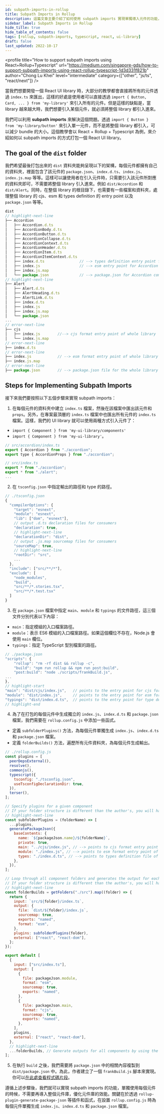 ```yaml
---
id: subpath-imports-in-rollup
title: Subpath Imports in Rollup
description: 這篇文章主要介紹了如何使用 subpath imports 實現單獨導入元件的功能，單獨使用每個元件的時候，不需要再導入整個元件庫，優化元件庫的效能。關鍵在於透過 rollup-plugin-generate-package-json 等插件和函式，在設置 rollup.config.js 時為每個元件單獨生成 index.js、index.d.ts 和 package.json 檔案。
sidebar_label: Subpath Imports in Rollup
hide_title: true
hide_table_of_contents: false
tags: [rollup, subpath-imports, typescript, react, ui-library]
draft: false
last_updated: 2022-10-17
---
```


<profile
  title="How to support subpath imports using React+Rollup+Typescript"
  url="https://medium.com/singapore-gds/how-to-support-subpath-imports-using-react-rollup-typescript-1d3d331f821b"
  author="Chong Lu Khei"
  level="intermediate"
  category={["other", "js/ts", "react/next"]}
/>

當我們想要開發一個 React UI library 時，大部分的教學都會直接將所有的元件透過 `index.ts` 來匯出，這樣的好處是使用者可以直接透過 `import { Button, Card, ... } from 'my-library'` 來引入所有的元件。但是這樣的缺點是，當 library 越來越大時，我們想要引入某個元件，就必須將整個 library 都引入進來。

我們可以利用 **subpath imports** 來解決這個問題。透過 `import { Button } from 'my-library/button'` 來引入單一元件，而不是將整個 library 都引入，可以減少 bundle 的大小。這個教學會以 React + Rollup + Typescript 為例，來介紹如何以 subpath imports 的方式打包一個 React UI library。

## The goal of the `dist` folder

我們希望最後打包出來的 `dist` 資料夾能夠呈現以下的架構，每個元件都擁有自己的資料夾，裡面包含了該元件的 `package.json`、`index.d.ts`、`index.js`、`index.js.map` 等等。這樣可以讓使用者在引入元件時，只需要引入該元件所對應的資料夾即可，不需要將整個 library 引入進來。例如 `dist/Accordion` 和 `dist/Alert`。同時，在整個 library 的根目錄下，也需要有一些檔案和資料夾，處理整個 library 的 cjs、esm 和 types definition 的 entry point 以及 `package.json` 等等。

```js
dist
// highlight-next-line
├── Accordion
│   ├── Accordion.d.ts
│   ├── AccordionBody.d.ts
│   ├── AccordionButton.d.ts
│   ├── AccordionCollapse.d.ts
│   ├── AccordionContext.d.ts
│   ├── AccordionHeader.d.ts
│   ├── AccordionItem.d.ts
│   ├── AccordionItemContext.d.ts
│   ├── index.d.ts                // --> types definition entry point for Accordion component only
│   ├── index.js                  // --> esm entry point for Accordion component only
│   ├── index.js.map
│   └── package.json              // --> package.json for Accordion component only
// highlight-next-line
├── Alert
│   ├── Alert.d.ts
│   ├── AlertHeading.d.ts
│   ├── AlertLink.d.ts
│   ├── index.d.ts
│   ├── index.js
│   ├── index.js.map
│   └── package.json
...
// error-next-line
├── cjs
│   ├── index.js        //--> cjs format entry point of whole library
│   └── index.js.map
// error-next-line
├── index.d.ts
// error-next-line
├── index.js            // --> esm format entry point of whole library
├── index.js.map
// error-next-line
├── package.json        // --> package.json file for the whole library
```

## Steps for Implementing Subpath Imports

接下來我們要按照以下五個步驟來實現 subpath imports：

1. 在每個元件的資料夾中建立 `index.ts` 檔案，然後在該檔案中匯出該元件和 `props`。另外，在專案最頂層的 `index.ts` 檔案中也匯出所有元件的 `index.ts` 檔案。這樣，我們的 UI library 就可以使用兩種方式引入元件了：

- `import { Component } from 'my-ui-library/components'`
- `import { Component } from 'my-ui-library'`。

```jsx
// src/accordion/index.ts
export { Accordion } from "./accordion";
export type { AccordionProps } from "./accordion";
```

```jsx
// src/index.ts
export * from "./accordion";
export * from "./alert";
...
```

2. 在 `tsconfig.json` 中指定輸出的路徑和 type 的路徑。

```jsx
// ./tsconfig.json
{
  "compilerOptions": {
    "target": "esnext",
    "module": "esnext",
    "lib": ["dom", "esnext"],
    // output .d.ts declaration files for consumers
    "declaration": true,
    // highlight-next-line
    "declarationDir": "dist",
    // output .js.map sourcemap files for consumers
    "sourceMap": true,
    // highlight-next-line
    "rootDir": "src",
    ...
  },
  "include": ["src/**/*"],
  "exclude": [
    "node_modules",
    "build",
    "src/**/*.stories.tsx",
    "src/**/*.test.tsx"
  ]
}
```

3. 在 `package.json` 檔案中指定 `main`、`module` 和 `typings` 的文件路徑，這三個文件分別代表以下內容：

- `main`：指定模組的入口檔案路徑。
- `module`：表示 ES6 模組的入口檔案路徑。如果這個欄位不存在，Node.js 會使用 `main` 欄位。
- `typings`：指定 TypeScript 型別檔案的路徑。

```jsx
// ./package.json
"scripts": {
	"rollup": "rm -rf dist && rollup -c",
	"build": "npm run rollup && npm run post:build",
	"post:build": "node ./scripts/frankBuild.js",
...
},
// highlight-start
"main": "dist/cjs/index.js",   // points to the entry point for cjs format of the library
"module": "dist/index.js",     // points to the entry point for esm format of the library
"typings": "dist/index.d.ts",  // points to the entry point for type definitions of the above two files
// highlight-end
```

4. 為了在打包的每個元件中生成獨立的 `index.js`、`index.d.ts` 和 `package.json` 檔案，我們需要在 `rollup.config.js` 中添加一些函式。

- 定義 `subfolderPlugins()` 方法，為每個元件單獨生成 `index.js`、`index.d.ts` 和 `package.json` 檔案。
- 定義 `folderBuilds()` 方法，遍歷所有元件資料夾，為每個元件生成輸出。

```jsx
// ./rollup.config.js
const plugins = [
  peerDepsExternal(),
  resolve(),
  commonjs(),
  typescript({
    tsconfig: "./tsconfig.json",
    useTsconfigDeclarationDir: true,
  }),
  terser(),
];

// Specify plugins for a given component
// If your folder structure is different than the author's, you will have to adjust it slightly.
// highlight-next-line
const subfolderPlugins = (folderName) => [
  ...plugins,
  generatePackageJson({
    baseContents: {
      name: `${packageJson.name}/${folderName}`,
      private: true,
      main: "../cjs/index.js", // --> points to cjs format entry point of whole library
      module: "./index.js", // --> points to esm format entry point of individual component
      types: "./index.d.ts", // --> points to types definition file of individual component
    },
  }),
];

// Loop through all component folders and generates the output for each component.
// If your folder structure is different than the author's, you will have to adjust it slightly.
// highlight-next-line
const folderBuilds = getFolders("./src").map((folder) => {
  return {
    input: `src/${folder}/index.ts`,
    output: {
      file: `dist/${folder}/index.js`,
      sourcemap: true,
      exports: "named",
      format: "esm",
    },
    plugins: subfolderPlugins(folder),
    external: ["react", "react-dom"],
  };
});

export default [
  {
    input: ["src/index.ts"],
    output: [
      {
        file: packageJson.module,
        format: "esm",
        sourcemap: true,
        exports: "named",
      },
      {
        file: packageJson.main,
        format: "cjs",
        sourcemap: true,
        exports: "named",
      },
    ],
    plugins,
    external: ["react", "react-dom"],
  },
  // highlight-next-line
  ...folderBuilds, // Generate outputs for all components by using the entry point of each component
];
```

5. 在執行 `build` 之後，我們需要將 `package.json` 中的相關內容複製到 `dist/package.json` 中。為此，作者建立了一個 `frankBuild.js` 腳本來實現。你可以[在此處查看程式碼片段](https://gist.github.com/clukhei/38f64ffa79f2045b816c0696dc3add67)。

遵循上述步驟後，我們就可以實現 subpath imports 的功能，單獨使用每個元件的時候，不需要再導入整個元件庫，優化元件庫的效能。關鍵在於透過 `rollup-plugin-generate-package-json` 等插件和函式，在設置 `rollup.config.js` 時為每個元件單獨生成 `index.js`、`index.d.ts` 和 `package.json` 檔案。
